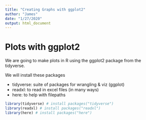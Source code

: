 ```yaml
---
title: "Creating Graphs with ggplot2"
author: "James"
date: "1/27/2020"
output: html_document
---
```



# Plots with ggplot2

We are going to make plots in R using the ggplot2 package from the tidyverse. 

We will install these packages

- tidyverse: suite of packages for wrangling & viz (ggplot)
- readxl: to read in excel files (in many ways)
- here: to help with filepaths

```r
library(tidyverse) # install packages("tidyverse")
library(readxl) # install packages("readxl")
library(here) # install packages("here")
```

